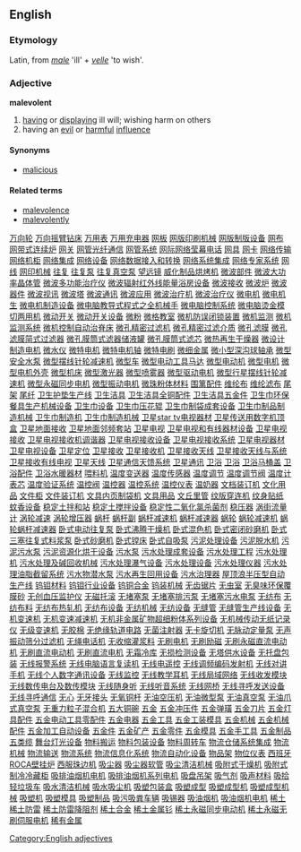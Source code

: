 ==English==

===Etymology===
Latin, from ''[[male]]'' 'ill' + ''[[velle]]'' 'to wish'.

===Adjective===
'''malevolent'''
# [[having]] or [[displaying]] ill will; wishing harm on others
# having an [[evil]] or [[harmful]] [[influence]]

====Synonyms====
* [[malicious]]

====Related terms====
*[[malevolence]]
*[[malevolently]]

[[Category:English adjectives]]
[http://www.13288888888.com/jixie023/001.htm 万向轮]
[http://www.13288888888.com/jixie023/002.htm 万向摇臂钻床]
[http://www.13288888888.com/jixie023/003.htm 万用表]
[http://www.13288888888.com/jixie023/004.htm 万用充电器]
[http://www.13288888888.com/jixie023/005.htm 网板]
[http://www.13288888888.com/jixie023/006.htm 网版印刷机械]
[http://www.13288888888.com/jixie023/007.htm 网版制版设备]
[http://www.13288888888.com/jixie023/008.htm 网布]
[http://www.13288888888.com/jixie023/009.htm 网带式连续炉]
[http://www.13288888888.com/jixie023/010.htm 网关]
[http://www.13288888888.com/jixie023/011.htm 网管光纤通信]
[http://www.13288888888.com/jixie023/012.htm 网管系统]
[http://www.13288888888.com/jixie023/013.htm 网际网络莹幕电话]
[http://www.13288888888.com/jixie023/014.htm 网具]
[http://www.13288888888.com/jixie023/015.htm 网卡]
[http://www.13288888888.com/jixie023/016.htm 网络传输]
[http://www.13288888888.com/jixie023/017.htm 网络机柜]
[http://www.13288888888.com/jixie023/018.htm 网络集成]
[http://www.13288888888.com/jixie023/019.htm 网络设备]
[http://www.13288888888.com/jixie023/020.htm 网络数据接入和转换]
[http://www.13288888888.com/jixie023/021.htm 网络系统集成]
[http://www.13288888888.com/jixie023/022.htm 网络专家系统]
[http://www.13288888888.com/jixie023/023.htm 网线]
[http://www.13288888888.com/jixie023/024.htm 网印机械]
[http://www.13288888888.com/jixie023/025.htm 往复]
[http://www.13288888888.com/jixie023/026.htm 往复泵]
[http://www.13288888888.com/jixie023/027.htm 往复真空泵]
[http://www.13288888888.com/jixie023/028.htm 望远镜]
[http://www.13288888888.com/jixie023/029.htm 威化制品烘烤机]
[http://www.13288888888.com/jixie023/030.htm 微波部件]
[http://www.13288888888.com/jixie023/031.htm 微波大功率晶体管]
[http://www.13288888888.com/jixie023/032.htm 微波多功能治疗仪]
[http://www.13288888888.com/jixie023/033.htm 微波辐射红外线能量浴房设备]
[http://www.13288888888.com/jixie023/034.htm 微波接收]
[http://www.13288888888.com/jixie023/035.htm 微波炉]
[http://www.13288888888.com/jixie023/036.htm 微波器件]
[http://www.13288888888.com/jixie023/037.htm 微波视讯]
[http://www.13288888888.com/jixie023/038.htm 微波塔]
[http://www.13288888888.com/jixie023/039.htm 微波通讯]
[http://www.13288888888.com/jixie023/040.htm 微波应用]
[http://www.13288888888.com/jixie023/041.htm 微波治疗机]
[http://www.13288888888.com/jixie023/042.htm 微波治疗仪]
[http://www.13288888888.com/jixie023/043.htm 微电机]
[http://www.13288888888.com/jixie023/044.htm 微电机生]
[http://www.13288888888.com/jixie023/045.htm 微电机制造设备]
[http://www.13288888888.com/jixie023/046.htm 微电脑教导式程式之全机械手]
[http://www.13288888888.com/jixie023/047.htm 微电脑控制系统]
[http://www.13288888888.com/jixie023/048.htm 微电脑烫金模切两用机]
[http://www.13288888888.com/jixie023/049.htm 微动开关]
[http://www.13288888888.com/jixie023/050.htm 微动开关设备]
[http://www.13288888888.com/jixie023/051.htm 微粉]
[http://www.13288888888.com/jixie023/052.htm 微格教室]
[http://www.13288888888.com/jixie023/053.htm 微机防误闭锁装置]
[http://www.13288888888.com/jixie023/054.htm 微机监测]
[http://www.13288888888.com/jixie023/055.htm 微机监测系统]
[http://www.13288888888.com/jixie023/056.htm 微机控制自动治脊床]
[http://www.13288888888.com/jixie023/057.htm 微孔精密过滤机]
[http://www.13288888888.com/jixie023/058.htm 微孔精密过滤介质]
[http://www.13288888888.com/jixie023/059.htm 微孔滤膜]
[http://www.13288888888.com/jixie023/060.htm 微孔滤膜简式过滤器]
[http://www.13288888888.com/jixie023/061.htm 微孔膜筒式滤器储液罐]
[http://www.13288888888.com/jixie023/062.htm 微孔膜筒式滤芯]
[http://www.13288888888.com/jixie023/063.htm 微热再生干燥器]
[http://www.13288888888.com/jixie023/064.htm 微设计制造电机]
[http://www.13288888888.com/jixie023/065.htm 微水仪]
[http://www.13288888888.com/jixie023/066.htm 微特电机]
[http://www.13288888888.com/jixie023/067.htm 微特电机轴]
[http://www.13288888888.com/jixie023/068.htm 微特电刷]
[http://www.13288888888.com/jixie023/069.htm 微细金属]
[http://www.13288888888.com/jixie023/070.htm 微小型深沟球轴承]
[http://www.13288888888.com/jixie023/071.htm 微型安全水泵]
[http://www.13288888888.com/jixie023/072.htm 微型摆线针轮减速机]
[http://www.13288888888.com/jixie023/073.htm 微型车]
[http://www.13288888888.com/jixie023/074.htm 微型电动工具马达]
[http://www.13288888888.com/jixie023/075.htm 微型电动机]
[http://www.13288888888.com/jixie023/076.htm 微型电机]
[http://www.13288888888.com/jixie023/077.htm 微型电机外壳]
[http://www.13288888888.com/jixie023/078.htm 微型机床]
[http://www.13288888888.com/jixie023/079.htm 微型激光器]
[http://www.13288888888.com/jixie023/080.htm 微型喷雾器]
[http://www.13288888888.com/jixie023/081.htm 微型驱动电机]
[http://www.13288888888.com/jixie023/082.htm 微型行星摆线针轮减速机]
[http://www.13288888888.com/jixie023/083.htm 微型永磁同步电机]
[http://www.13288888888.com/jixie023/084.htm 微型振动电机]
[http://www.13288888888.com/jixie023/085.htm 微珠粉体材料]
[http://www.13288888888.com/jixie023/086.htm 围篱配件]
[http://www.13288888888.com/jixie023/087.htm 维纶布]
[http://www.13288888888.com/jixie023/088.htm 维纶滤布]
[http://www.13288888888.com/jixie023/089.htm 尾架]
[http://www.13288888888.com/jixie023/090.htm 尾纤]
[http://www.13288888888.com/jixie023/091.htm 卫生护垫生产线]
[http://www.13288888888.com/jixie023/092.htm 卫生洁具]
[http://www.13288888888.com/jixie023/093.htm 卫生洁具全铜配件]
[http://www.13288888888.com/jixie023/094.htm 卫生洁具五金件]
[http://www.13288888888.com/jixie023/095.htm 卫生巾环保餐具生产机械设备]
[http://www.13288888888.com/jixie023/096.htm 卫生巾设备]
[http://www.13288888888.com/jixie023/097.htm 卫生巾压花辊]
[http://www.13288888888.com/jixie023/098.htm 卫生巾制袋成套设备]
[http://www.13288888888.com/jixie023/099.htm 卫生巾制品制造机械]
[http://www.13288888888.com/jixie023/100.htm 卫生巾制造机]
[http://www.13288888888.com/jixie023/101.htm 卫生巾制造机械]
[http://www.13288888888.com/jixie023/102.htm 卫星star tv电视器材]
[http://www.13288888888.com/jixie023/103.htm 卫星传送用数字机顶盒]
[http://www.13288888888.com/jixie023/104.htm 卫星地面接收]
[http://www.13288888888.com/jixie023/105.htm 卫星地面邻频套站]
[http://www.13288888888.com/jixie023/106.htm 卫星电视]
[http://www.13288888888.com/jixie023/107.htm 卫星电视和有线器材设备]
[http://www.13288888888.com/jixie023/108.htm 卫星电视接收]
[http://www.13288888888.com/jixie023/109.htm 卫星电视接收机调谐器]
[http://www.13288888888.com/jixie023/110.htm 卫星电视接收设备]
[http://www.13288888888.com/jixie023/111.htm 卫星电视接收系统]
[http://www.13288888888.com/jixie023/112.htm 卫星电视器材]
[http://www.13288888888.com/jixie023/113.htm 卫星电视设备]
[http://www.13288888888.com/jixie023/114.htm 卫星定位]
[http://www.13288888888.com/jixie023/115.htm 卫星接收]
[http://www.13288888888.com/jixie023/116.htm 卫星接收机]
[http://www.13288888888.com/jixie023/117.htm 卫星接收天线]
[http://www.13288888888.com/jixie023/118.htm 卫星接收天线与系统]
[http://www.13288888888.com/jixie023/119.htm 卫星接收有线电视]
[http://www.13288888888.com/jixie023/120.htm 卫星天线]
[http://www.13288888888.com/jixie023/121.htm 卫星通信天馈系统]
[http://www.13288888888.com/jixie023/122.htm 卫星通讯]
[http://www.13288888888.com/jixie023/123.htm 卫浴]
[http://www.13288888888.com/jixie023/124.htm 卫浴]
[http://www.13288888888.com/jixie023/125.htm 卫浴马桶盖]
[http://www.13288888888.com/jixie023/126.htm 卫浴配件]
[http://www.13288888888.com/jixie023/127.htm 卫浴水暖器材]
[http://www.13288888888.com/jixie023/128.htm 喂料机]
[http://www.13288888888.com/jixie023/129.htm 温度变送器]
[http://www.13288888888.com/jixie023/130.htm 温度传感器]
[http://www.13288888888.com/jixie023/131.htm 温度调节]
[http://www.13288888888.com/jixie023/132.htm 温度调节阀]
[http://www.13288888888.com/jixie023/133.htm 温度计表芯]
[http://www.13288888888.com/jixie023/134.htm 温度验证系统]
[http://www.13288888888.com/jixie023/135.htm 温控阀]
[http://www.13288888888.com/jixie023/136.htm 温控器]
[http://www.13288888888.com/jixie023/137.htm 温控系统]
[http://www.13288888888.com/jixie023/138.htm 温控仪表]
[http://www.13288888888.com/jixie023/139.htm 温奶器]
[http://www.13288888888.com/jixie023/140.htm 文档装订机]
[http://www.13288888888.com/jixie023/141.htm 文化用品]
[http://www.13288888888.com/jixie023/142.htm 文件柜]
[http://www.13288888888.com/jixie023/143.htm 文件装订机]
[http://www.13288888888.com/jixie023/144.htm 文具内页制袋机]
[http://www.13288888888.com/jixie023/145.htm 文具用品]
[http://www.13288888888.com/jixie023/146.htm 文丘里管]
[http://www.13288888888.com/jixie023/147.htm 纹版穿连机]
[http://www.13288888888.com/jixie023/148.htm 纹身贴纸]
[http://www.13288888888.com/jixie023/149.htm 蚊香设备]
[http://www.13288888888.com/jixie023/150.htm 稳定土拌和站]
[http://www.13288888888.com/jixie023/151.htm 稳定土搅拌设备]
[http://www.13288888888.com/jixie023/152.htm 稳定性二氧化氯杀菌剂]
[http://www.13288888888.com/jixie023/153.htm 稳压器]
[http://www.13288888888.com/jixie023/154.htm 涡街流量计]
[http://www.13288888888.com/jixie023/155.htm 涡轮减速]
[http://www.13288888888.com/jixie023/156.htm 涡轮增压器]
[http://www.13288888888.com/jixie023/157.htm 蜗杆]
[http://www.13288888888.com/jixie023/158.htm 蜗杆副]
[http://www.13288888888.com/jixie023/159.htm 蜗杆减速机]
[http://www.13288888888.com/jixie023/160.htm 蜗杆减速器]
[http://www.13288888888.com/jixie023/161.htm 蜗轮]
[http://www.13288888888.com/jixie023/162.htm 蜗轮减速机]
[http://www.13288888888.com/jixie023/163.htm 蜗轮蜗杆减速器]
[http://www.13288888888.com/jixie023/164.htm 卧式电动往复泵]
[http://www.13288888888.com/jixie023/165.htm 卧式沸腾干燥机]
[http://www.13288888888.com/jixie023/166.htm 卧式混色机]
[http://www.13288888888.com/jixie023/167.htm 卧式密闭砂磨机]
[http://www.13288888888.com/jixie023/168.htm 卧式三塞往复式料浆泵]
[http://www.13288888888.com/jixie023/169.htm 卧式砂磨机]
[http://www.13288888888.com/jixie023/170.htm 卧式镗床]
[http://www.13288888888.com/jixie023/171.htm 卧式自吸泵]
[http://www.13288888888.com/jixie023/172.htm 污泥处理设备]
[http://www.13288888888.com/jixie023/173.htm 污泥脱水机]
[http://www.13288888888.com/jixie023/174.htm 污泥污水泵]
[http://www.13288888888.com/jixie023/175.htm 污泥资源化烘干设备]
[http://www.13288888888.com/jixie023/176.htm 污水泵]
[http://www.13288888888.com/jixie023/177.htm 污水处理成套设备]
[http://www.13288888888.com/jixie023/178.htm 污水处理工程]
[http://www.13288888888.com/jixie023/179.htm 污水处理机]
[http://www.13288888888.com/jixie023/180.htm 污水处理及碱回收机械]
[http://www.13288888888.com/jixie023/181.htm 污水处理瀑气设备]
[http://www.13288888888.com/jixie023/182.htm 污水处理设备]
[http://www.13288888888.com/jixie023/183.htm 污水处理仪器]
[http://www.13288888888.com/jixie023/184.htm 污水处理油脂截留系统]
[http://www.13288888888.com/jixie023/185.htm 污水物潜水泵]
[http://www.13288888888.com/jixie023/186.htm 污水再生回用设备]
[http://www.13288888888.com/jixie023/187.htm 污水治理器]
[http://www.13288888888.com/jixie023/188.htm 屋顶浪半压型自动生产线]
[http://www.13288888888.com/jixie023/189.htm 钨钼材料]
[http://www.13288888888.com/jixie023/190.htm 钨钼行业设备]
[http://www.13288888888.com/jixie023/191.htm 钨铜合金]
[http://www.13288888888.com/jixie023/192.htm 钨装机械]
[http://www.13288888888.com/jixie023/193.htm 无齿锯片]
[http://www.13288888888.com/jixie023/194.htm 无虫室]
[http://www.13288888888.com/jixie023/195.htm 无臭味环保覆膜砂]
[http://www.13288888888.com/jixie023/196.htm 无创血压监护仪]
[http://www.13288888888.com/jixie023/197.htm 无磁托滚]
[http://www.13288888888.com/jixie023/198.htm 无堵塞泵]
[http://www.13288888888.com/jixie023/199.htm 无堵塞排污泵]
[http://www.13288888888.com/jixie023/200.htm 无堵塞污水电泵]
[http://www.13288888888.com/jixie023/201.htm 无纺布]
[http://www.13288888888.com/jixie023/202.htm 无纺布料]
[http://www.13288888888.com/jixie023/203.htm 无纺布热轧机]
[http://www.13288888888.com/jixie023/204.htm 无纺布设备]
[http://www.13288888888.com/jixie023/205.htm 无纺机械]
[http://www.13288888888.com/jixie023/206.htm 无纺设备]
[http://www.13288888888.com/jixie023/207.htm 无缝管]
[http://www.13288888888.com/jixie023/208.htm 无缝管生产线设备]
[http://www.13288888888.com/jixie023/209.htm 无机变速机]
[http://www.13288888888.com/jixie023/210.htm 无机变速减速机]
[http://www.13288888888.com/jixie023/211.htm 无机非金属矿物超细粉体系列设备]
[http://www.13288888888.com/jixie023/212.htm 无机械传动无纸记录仪]
[http://www.13288888888.com/jixie023/213.htm 无级变速机]
[http://www.13288888888.com/jixie023/214.htm 无胶棉]
[http://www.13288888888.com/jixie023/215.htm 无绝缘轨道电路]
[http://www.13288888888.com/jixie023/216.htm 无菌注射器]
[http://www.13288888888.com/jixie023/217.htm 无卡旋切机]
[http://www.13288888888.com/jixie023/218.htm 无脉动定量泵]
[http://www.13288888888.com/jixie023/219.htm 无声振动筛分过滤机]
[http://www.13288888888.com/jixie023/220.htm 无绳电话机]
[http://www.13288888888.com/jixie023/221.htm 无收缩灌浆料]
[http://www.13288888888.com/jixie023/222.htm 无刷电机]
[http://www.13288888888.com/jixie023/223.htm 无刷励磁]
[http://www.13288888888.com/jixie023/224.htm 无刷永磁直流电动机]
[http://www.13288888888.com/jixie023/225.htm 无刷直流电动机]
[http://www.13288888888.com/jixie023/226.htm 无刷直流电机]
[http://www.13288888888.com/jixie023/227.htm 无霜冷库]
[http://www.13288888888.com/jixie023/228.htm 无损检测设备]
[http://www.13288888888.com/jixie023/229.htm 无塔供水设备]
[http://www.13288888888.com/jixie023/230.htm 无托盘包装]
[http://www.13288888888.com/jixie023/231.htm 无线报警系统]
[http://www.13288888888.com/jixie023/232.htm 无线电脑语言复读机]
[http://www.13288888888.com/jixie023/233.htm 无线电遥控]
[http://www.13288888888.com/jixie023/234.htm 无线调频编码发射机]
[http://www.13288888888.com/jixie023/235.htm 无线对讲手机]
[http://www.13288888888.com/jixie023/236.htm 无线个人数字通讯设备]
[http://www.13288888888.com/jixie023/237.htm 无线监控]
[http://www.13288888888.com/jixie023/238.htm 无线教学耳机]
[http://www.13288888888.com/jixie023/239.htm 无线局域网络]
[http://www.13288888888.com/jixie023/240.htm 无线收发模块]
[http://www.13288888888.com/jixie023/241.htm 无线数传电台及数传模块]
[http://www.13288888888.com/jixie023/242.htm 无线随身听]
[http://www.13288888888.com/jixie023/243.htm 无线听音系统]
[http://www.13288888888.com/jixie023/244.htm 无线网桥]
[http://www.13288888888.com/jixie023/245.htm 无线寻呼发送设备]
[http://www.13288888888.com/jixie023/246.htm 无线寻呼通信]
[http://www.13288888888.com/jixie023/247.htm 无心]
[http://www.13288888888.com/jixie023/248.htm 无牙接头]
[http://www.13288888888.com/jixie023/249.htm 无氧铜杆]
[http://www.13288888888.com/jixie023/250.htm 无油空压机]
[http://www.13288888888.com/jixie023/251.htm 无油微型泵]
[http://www.13288888888.com/jixie023/252.htm 无油真空泵]
[http://www.13288888888.com/jixie023/253.htm 无油爪式真空泵]
[http://www.13288888888.com/jixie023/254.htm 无重力粒子混合机]
[http://www.13288888888.com/jixie023/255.htm 五大铜碗]
[http://www.13288888888.com/jixie023/256.htm 五金]
[http://www.13288888888.com/jixie023/257.htm 五金冲压件]
[http://www.13288888888.com/jixie023/258.htm 五金弹璜]
[http://www.13288888888.com/jixie023/259.htm 五金刀片]
[http://www.13288888888.com/jixie023/260.htm 五金灯具配件]
[http://www.13288888888.com/jixie023/261.htm 五金电动工具零配件]
[http://www.13288888888.com/jixie023/262.htm 五金电器]
[http://www.13288888888.com/jixie023/263.htm 五金工具]
[http://www.13288888888.com/jixie023/264.htm 五金工装模具]
[http://www.13288888888.com/jixie023/265.htm 五金机械]
[http://www.13288888888.com/jixie023/266.htm 五金机械配件]
[http://www.13288888888.com/jixie023/267.htm 五金加工自动设备]
[http://www.13288888888.com/jixie023/268.htm 五金件]
[http://www.13288888888.com/jixie023/269.htm 五金矿产]
[http://www.13288888888.com/jixie023/270.htm 五金零件]
[http://www.13288888888.com/jixie023/271.htm 五金模具]
[http://www.13288888888.com/jixie023/272.htm 五金手工具]
[http://www.13288888888.com/jixie023/273.htm 五金制品]
[http://www.13288888888.com/jixie023/274.htm 五类缆]
[http://www.13288888888.com/jixie023/275.htm 舞台灯光设备]
[http://www.13288888888.com/jixie023/276.htm 物料搬运]
[http://www.13288888888.com/jixie023/277.htm 物料包装设备]
[http://www.13288888888.com/jixie023/278.htm 物料周转车]
[http://www.13288888888.com/jixie023/279.htm 物流仓储系统集成]
[http://www.13288888888.com/jixie023/280.htm 物流机械]
[http://www.13288888888.com/jixie023/281.htm 物流输送]
[http://www.13288888888.com/jixie023/282.htm 物流系统]
[http://www.13288888888.com/jixie023/283.htm 物流信息化系统]
[http://www.13288888888.com/jixie023/284.htm 物流自动化设备]
[http://www.13288888888.com/jixie023/285.htm 物品架]
[http://www.13288888888.com/jixie023/286.htm 物位仪表]
[http://www.13288888888.com/jixie023/287.htm 西班牙ROCA壁挂炉]
[http://www.13288888888.com/jixie023/288.htm 西服珠边机]
[http://www.13288888888.com/jixie023/289.htm 吸尘器]
[http://www.13288888888.com/jixie023/290.htm 吸尘器软管]
[http://www.13288888888.com/jixie023/291.htm 吸尘清洁机械]
[http://www.13288888888.com/jixie023/292.htm 吸附式干燥机]
[http://www.13288888888.com/jixie023/293.htm 吸附式制冷冷藏柜]
[http://www.13288888888.com/jixie023/294.htm 吸排油烟机电机]
[http://www.13288888888.com/jixie023/295.htm 吸排油烟机系列电机]
[http://www.13288888888.com/jixie023/296.htm 吸盘吊架]
[http://www.13288888888.com/jixie023/297.htm 吸气剂]
[http://www.13288888888.com/jixie023/298.htm 吸声材料]
[http://www.13288888888.com/jixie023/299.htm 吸拾轻垃圾车]
[http://www.13288888888.com/jixie023/300.htm 吸水清洁机械]
[http://www.13288888888.com/jixie023/301.htm 吸水吸尘机]
[http://www.13288888888.com/jixie023/302.htm 吸塑包装盒]
[http://www.13288888888.com/jixie023/303.htm 吸塑成型]
[http://www.13288888888.com/jixie023/304.htm 吸塑成型机]
[http://www.13288888888.com/jixie023/305.htm 吸塑成型机械]
[http://www.13288888888.com/jixie023/306.htm 吸塑机]
[http://www.13288888888.com/jixie023/307.htm 吸塑模具]
[http://www.13288888888.com/jixie023/308.htm 吸塑制品]
[http://www.13288888888.com/jixie023/309.htm 吸污吸粪车辆]
[http://www.13288888888.com/jixie023/310.htm 吸锡器]
[http://www.13288888888.com/jixie023/311.htm 吸油烟机]
[http://www.13288888888.com/jixie023/312.htm 吸油烟机电机]
[http://www.13288888888.com/jixie023/313.htm 稀土]
[http://www.13288888888.com/jixie023/314.htm 稀土防雷]
[http://www.13288888888.com/jixie023/315.htm 稀土防雷降阻剂]
[http://www.13288888888.com/jixie023/316.htm 稀土合金]
[http://www.13288888888.com/jixie023/317.htm 稀土金属钐]
[http://www.13288888888.com/jixie023/318.htm 稀土永磁同步电动机]
[http://www.13288888888.com/jixie023/319.htm 稀土永磁无刷伺服电机]
[http://www.13288888888.com/jixie023/320.htm 稀有金属]